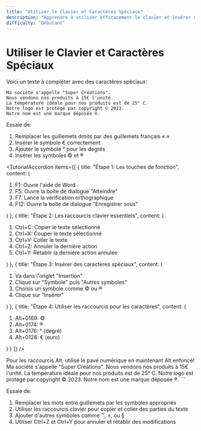 ```yaml
---
title: "Utiliser le Clavier et Caractères Spéciaux"
description: "Apprendre à utiliser efficacement le clavier et insérer des caractères spéciaux dans Word 2021"
difficulty: "Débutant"
---
```


<CenteredContent>

# Utiliser le Clavier et Caractères Spéciaux

<ExerciseCard title="Exercice sur les caractères spéciaux">

Voici un texte à compléter avec des caractères spéciaux:

```
Ma société s'appelle "Super Créations".
Nous vendons nos produits à 15€ l'unité.
La température idéale pour nos produits est de 25° C.
Notre logo est protégé par copyright © 2023.
Notre nom est une marque déposée ®.
```

Essaie de:
1. Remplacer les guillemets droits par des guillemets français « »
2. Insérer le symbole € correctement
3. Ajouter le symbole ° pour les degrés
4. Insérer les symboles © et ®

</ExerciseCard>

<TutorialAccordion items={[
  {
    title: "Étape 1: Les touches de fonction",
    content: (
      <ol>
        <li>F1: Ouvre l'aide de Word</li>
        <li>F5: Ouvre la boîte de dialogue "Atteindre"</li>
        <li>F7: Lance la vérification orthographique</li>
        <li>F12: Ouvre la boîte de dialogue "Enregistrer sous"</li>
      </ol>
    )
  },
  {
    title: "Étape 2: Les raccourcis clavier essentiels",
    content: (
      <ol>
        <li>Ctrl+C: Copier le texte sélectionné</li>
        <li>Ctrl+X: Couper le texte sélectionné</li>
        <li>Ctrl+V: Coller le texte</li>
        <li>Ctrl+Z: Annuler la dernière action</li>
        <li>Ctrl+Y: Rétablir la dernière action annulée</li>
      </ol>
    )
  },
  {
    title: "Étape 3: Insérer des caractères spéciaux",
    content: (
      <ol>
        <li>Va dans l'onglet "Insertion"</li>
        <li>Clique sur "Symbole" puis "Autres symboles"</li>
        <li>Choisis un symbole comme © ou ®</li>
        <li>Clique sur "Insérer"</li>
      </ol>
    )
  },
  {
    title: "Étape 4: Utiliser les raccourcis pour les caractères",
    content: (
      <ol>
        <li>Alt+0169: ©</li>
        <li>Alt+0174: ®</li>
        <li>Alt+0176: ° (degré)</li>
        <li>Alt+0128: € (euro)</li>
      </ol>
    )
  }
]} />

<Tip>
Pour les raccourcis Alt, utilise le pavé numérique en maintenant Alt enfoncé!
</Tip>

</CenteredContent>
Ma société s'appelle "Super Créations".
Nous vendons nos produits à 15€ l'unité.
La température idéale pour nos produits est de 25° C.
Notre logo est protégé par copyright © 2023.
Notre nom est une marque déposée ®.
```

Essaie de:
1. Remplacer les mots entre guillemets par les symboles appropriés
2. Utiliser les raccourcis clavier pour copier et coller des parties du texte
3. Ajouter d'autres symboles comme ™, ±, ou §
4. Utiliser Ctrl+Z et Ctrl+Y pour annuler et rétablir des modifications
